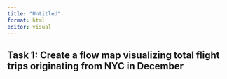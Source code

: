 ```yaml
---
title: "Untitled"
format: html
editor: visual
---
```


## Task 1: Create a flow map visualizing total flight trips originating from NYC in December

```r

```
